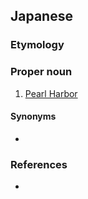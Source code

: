 ==Japanese==
{{DEFAULTSORT:しんじゅわん}}
{{wikipedia|lang=ja}}
{{ja-kanjitab|しん|しゅ|k2=じゅ|わん|yomi=o}}

===Etymology===
{{com|ja|真珠|湾|tr1=shinju|t1=[[pearl]]|tr2=wan|t2=[[harbor]]}}

===Proper noun===
{{ja-pos|しんじゅわん|proper}}

# [[Pearl Harbor]]

====Synonyms====
* {{ja-r|パール ハーバー|caps=y}}

===References===
* {{R:Shogakukan}}

{{C|ja|Hawaii}}